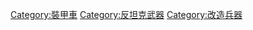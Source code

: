 {{Catnav|頁面分類|人类社会|科技|军事装备|军用车辆|裝甲車}}

{{catmore}}
{{Commonscat|Tank destroyers}}

[[Category:裝甲車|Category:裝甲車]]
[[Category:反坦克武器|Category:反坦克武器]]
[[Category:改造兵器|Category:改造兵器]]